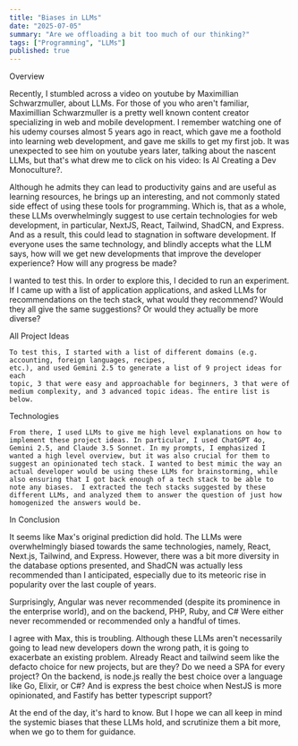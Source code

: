 ```yaml
---
title: "Biases in LLMs"
date: "2025-07-05"
summary: "Are we offloading a bit too much of our thinking?"
tags: ["Programming", "LLMs"]
published: true
---
```



<Section>
<SectionTitle class="font-bold text-2xl md:text-3xl p-0 m-0">Overview</SectionTitle>

Recently, I stumbled across a video on youtube by Maximillian Schwarzmuller, about LLMs. For those of you who aren't familiar, Maximillian Schwarzmuller is a pretty well known content creator specializing in web and mobile development. I remember watching one of his udemy courses almost 5 years ago in react, which gave me a foothold into learning web development, and gave me skills to get my first job. It was unexpected to see him on youtube years later, talking about the nascent LLMs, but that's what drew me to click on his video: <Link href="https://www.youtube.com/watch?v=x3JbuuEz66I&ab_channel=MaximilianSchwarzm%C3%BCller">Is AI Creating a Dev Monoculture?</Link>.
</Section>

<Section>

Although he admits they can lead to productivity gains and are useful as learning
resources, he brings up an interesting, and not commonly stated side effect of using
these tools for programming. Which is, that as a whole, these LLMs overwhelmingly
suggest to use certain technologies for web development, in particular, NextJS, React,
Tailwind, ShadCN, and Express. And as a result, this could lead to stagnation in software
development. If everyone uses the same technology, and blindly accepts what the LLM says,
how will we get new developments that improve the developer experience? How will
any progress be made?

I wanted to test this. In order to explore this, I decided to run an
experiment. If I came up with a list of application applications, and asked LLMs for recommendations on the tech stack,
what would they recommend? Would they all give the same suggestions? Or would they actually be more
diverse?
</Section>


<Section>
  <SectionTitle>All Project Ideas</SectionTitle>

    To test this, I started with a list of different domains (e.g. accounting, foreign languages, recipes,
    etc.), and used Gemini 2.5 to generate a list of 9 project ideas for each
    topic, 3 that were easy and approachable for beginners, 3 that were of
    medium complexity, and 3 advanced topic ideas. The entire list is below.

  <AllCategories />
</Section>

<Section>
  <SectionTitle class="font-bold text-2xl md:text-3xl">Technologies</SectionTitle>

    From there, I used LLMs to give me high level explanations on how to implement these project ideas. In particular, I used ChatGPT 4o, Gemini 2.5, and Claude 3.5 Sonnet. In my prompts, I emphasized I wanted a high level overview, but it was also crucial for them to suggest an opinionated tech stack. I wanted to best mimic the way an actual developer would be using these LLMs for brainstorming, while also ensuring that I got back enough of a tech stack to be able to note any biases.  I extracted the tech stacks suggested by these different LLMs, and analyzed them to answer the question of just how homogenized the answers would be.
  <Technologies />
</Section>

<Section>
<SectionTitle>In Conclusion</SectionTitle>

It seems like Max's original prediction did hold. The LLMs were overwhelmingly biased towards the same technologies, namely, React, Next.js, Tailwind, and Express. However, there was a bit more diversity in the database options presented, and ShadCN was actually less recommended than I anticipated, especially due to its meteoric rise in popularity over the last couple of years.

Surprisingly, Angular was never recommended (despite its prominence in the enterprise world), and on the backend, PHP, Ruby, and C# Were either never recommended or recommended only a handful of times.

I agree with Max, this is troubling. Although these LLMs aren't necessarily going to lead new developers down the wrong path, it is going to exacerbate an existing problem. Already React and tailwind seem like the defacto choice for new projects, but are they? Do we need a SPA for every project? On the backend, is node.js really the best choice over a language like Go, Elixir, or C#? And is express the best choice when NestJS is more opinionated, and Fastify has better typescript support?

At the end of the day, it's hard to know. But I hope we can all keep in mind the systemic biases that these LLMs hold, and scrutinize them a bit more, when we go to them for guidance.
</Section>
